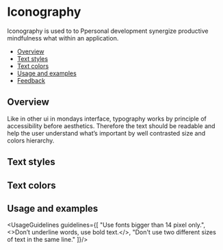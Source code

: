
<Meta
	title="Foundation|Style Guide/Icongraphy"
/>

# Iconography

Iconography is used to to Ppersonal development synergize productive mindfulness what within an application.

<!--- Component documentation -->

- [Overview](#overview)
- [Text styles](#text-styles)
- [Text colors](#text-colors)
- [Usage and examples](#usage-and-examples)
- [Feedback](#feedback)

## Overview
Like in other ui in mondays interface, typography works by principle of accessibility before aesthetics.
Therefore the text should be readable and help the user understand what’s important by well contrasted size and colors hierarchy.

## Text styles
<TextStyles />

## Text colors
<TextColors />

## Usage and examples
<UsageGuidelines guidelines={[
  "Use fonts bigger than 14 pixel only.",
  <>Don’t underline words, use bold text.</>,
  "Don't use two different sizes of text in the same line."
]}/>